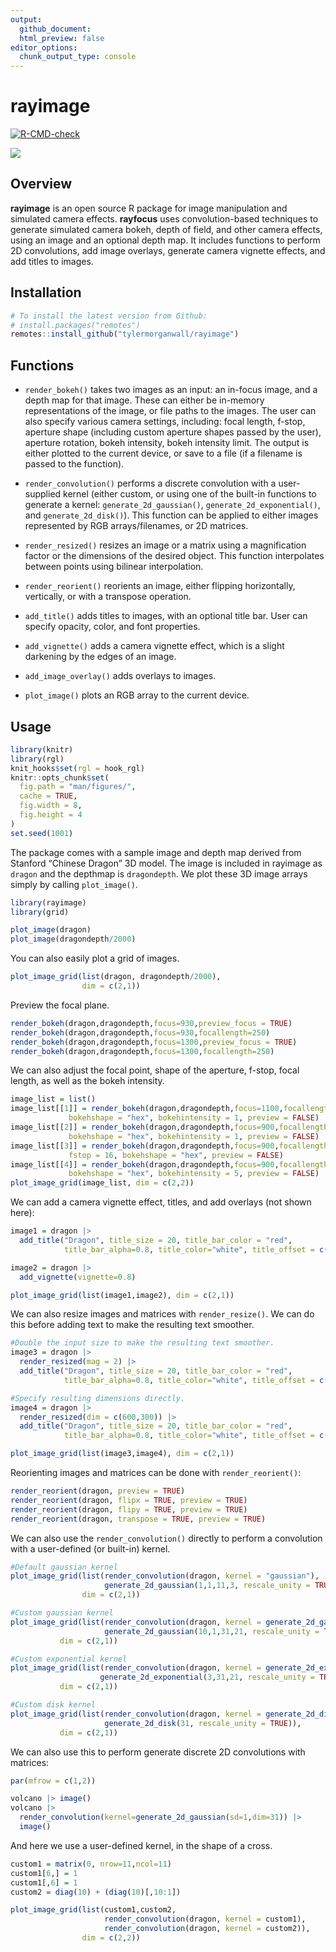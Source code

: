 ```yaml
---
output: 
  github_document:
  html_preview: false
editor_options: 
  chunk_output_type: console
---
```

rayimage 
=========================================================

<!-- badges: start -->
  [![R-CMD-check](https://github.com/tylermorganwall/rayimage/actions/workflows/R-CMD-check.yaml/badge.svg)](https://github.com/tylermorganwall/rayimage/actions/workflows/R-CMD-check.yaml)
  <!-- badges: end -->

<img src="man/figures/githubdemo.gif" ></img>

Overview
--------

**rayimage** is an open source R package for image manipulation and simulated camera effects. **rayfocus** uses convolution-based techniques to generate simulated camera bokeh, depth of field, and other camera effects, using an image and an optional depth map. It includes functions to perform 2D convolutions, add image overlays, generate camera vignette effects, and add titles to images. 

Installation
------------

``` r
# To install the latest version from Github:
# install.packages("remotes")
remotes::install_github("tylermorganwall/rayimage")
```

Functions
---------

* `render_bokeh()` takes two images as an input: an in-focus image, and a depth map for that image. These can either be in-memory representations of the image, or file paths to the images. The user can also specify various camera settings, including: focal length, f-stop, aperture shape (including custom aperture shapes passed by the user), aperture rotation, bokeh intensity, bokeh intensity limit. The output is either plotted to the current device, or save to a file (if a filename is passed to the function).

* `render_convolution()` performs a discrete convolution with a user-supplied kernel (either custom, or using one of the built-in functions to generate a kernel: `generate_2d_gaussian()`, `generate_2d_exponential()`, and `generate_2d_disk()`). This function can be applied to either images represented by RGB arrays/filenames, or 2D matrices.

* `render_resized()` resizes an image or a matrix using a magnification factor or the dimensions of the desired object. This function interpolates between points using bilinear interpolation.

* `render_reorient()` reorients an image, either flipping horizontally, vertically, or with a transpose operation.

* `add_title()` adds titles to images, with an optional title bar. User can specify opacity, color, and font properties.

* `add_vignette()` adds a camera vignette effect, which is a slight darkening by the edges of an image.

* `add_image_overlay()` adds overlays to images.

* `plot_image()` plots an RGB array to the current device.

Usage
-----

```r
library(knitr)
library(rgl)
knit_hooks$set(rgl = hook_rgl)
knitr::opts_chunk$set(
  fig.path = "man/figures/",
  cache = TRUE,
  fig.width = 8,
  fig.height = 4
)
set.seed(1001)
```

The package comes with a sample image and depth map derived from Stanford "Chinese Dragon" 3D model. The image is included in rayimage as `dragon` and the depthmap is `dragondepth`. We plot these 3D image arrays simply by calling `plot_image()`.

```r
library(rayimage)
library(grid)

plot_image(dragon)
plot_image(dragondepth/2000)
```

You can also easily plot a grid of images.

```r
plot_image_grid(list(dragon, dragondepth/2000), 
                dim = c(2,1))
```

Preview the focal plane. 

```r

render_bokeh(dragon,dragondepth,focus=930,preview_focus = TRUE)
render_bokeh(dragon,dragondepth,focus=930,focallength=250)
render_bokeh(dragon,dragondepth,focus=1300,preview_focus = TRUE)
render_bokeh(dragon,dragondepth,focus=1300,focallength=250)

```

We can also adjust the focal point, shape of the aperture, f-stop, focal length, as well as the bokeh intensity.

```r
image_list = list()
image_list[[1]] = render_bokeh(dragon,dragondepth,focus=1100,focallength = 400,
             bokehshape = "hex", bokehintensity = 1, preview = FALSE)
image_list[[2]] = render_bokeh(dragon,dragondepth,focus=900,focallength = 400,
             bokehshape = "hex", bokehintensity = 1, preview = FALSE)
image_list[[3]] = render_bokeh(dragon,dragondepth,focus=900,focallength = 400,
             fstop = 16, bokehshape = "hex", preview = FALSE)
image_list[[4]] = render_bokeh(dragon,dragondepth,focus=900,focallength = 300,
             bokehshape = "hex", bokehintensity = 5, preview = FALSE)
plot_image_grid(image_list, dim = c(2,2))

```

We can add a camera vignette effect, titles, and add overlays (not shown here):

```r
image1 = dragon |>
  add_title("Dragon", title_size = 20, title_bar_color = "red", 
            title_bar_alpha=0.8, title_color="white", title_offset = c(12,12))

image2 = dragon |>
  add_vignette(vignette=0.8)

plot_image_grid(list(image1,image2), dim = c(2,1))
```

We can also resize images and matrices with `render_resize()`. We can do this before adding text to make the resulting text smoother.

```r
#Double the input size to make the resulting text smoother.
image3 = dragon |>
  render_resized(mag = 2) |>
  add_title("Dragon", title_size = 20, title_bar_color = "red", 
            title_bar_alpha=0.8, title_color="white", title_offset = c(12,12)) 

#Specify resulting dimensions directly.
image4 = dragon |>
  render_resized(dim = c(600,300)) |>
  add_title("Dragon", title_size = 20, title_bar_color = "red", 
            title_bar_alpha=0.8, title_color="white", title_offset = c(12,12)) 

plot_image_grid(list(image3,image4), dim = c(2,1))
```

Reorienting images and matrices can be done with `render_reorient()`:

```r

render_reorient(dragon, preview = TRUE)
render_reorient(dragon, flipx = TRUE, preview = TRUE)
render_reorient(dragon, flipy = TRUE, preview = TRUE)
render_reorient(dragon, transpose = TRUE, preview = TRUE)

```

We can also use the `render_convolution()` directly to perform a convolution with a user-defined (or built-in) kernel.

```r
#Default gaussian kernel
plot_image_grid(list(render_convolution(dragon, kernel = "gaussian"),
                     generate_2d_gaussian(1,1,11,3, rescale_unity = TRUE)),
                dim = c(2,1))

#Custom gaussian kernel
plot_image_grid(list(render_convolution(dragon, kernel = generate_2d_gaussian(10,1,31,21)),
                     generate_2d_gaussian(10,1,31,21, rescale_unity = TRUE)),
           dim = c(2,1))

#Custom exponential kernel
plot_image_grid(list(render_convolution(dragon, kernel = generate_2d_exponential(3,31,21)),
                    generate_2d_exponential(3,31,21, rescale_unity = TRUE)),
           dim = c(2,1))

#Custom disk kernel
plot_image_grid(list(render_convolution(dragon, kernel = generate_2d_disk(31)),
                     generate_2d_disk(31, rescale_unity = TRUE)),
           dim = c(2,1))
```

We can also use this to perform generate discrete 2D convolutions with matrices:

```r
par(mfrow = c(1,2))

volcano |> image()
volcano |> 
  render_convolution(kernel=generate_2d_gaussian(sd=1,dim=31)) |> 
  image()

```

And here we use a user-defined kernel, in the shape of a cross.

```r
custom1 = matrix(0, nrow=11,ncol=11)
custom1[6,] = 1
custom1[,6] = 1
custom2 = diag(10) + (diag(10)[,10:1])

plot_image_grid(list(custom1,custom2,
                     render_convolution(dragon, kernel = custom1),
                     render_convolution(dragon, kernel = custom2)),
                dim = c(2,2))
```
